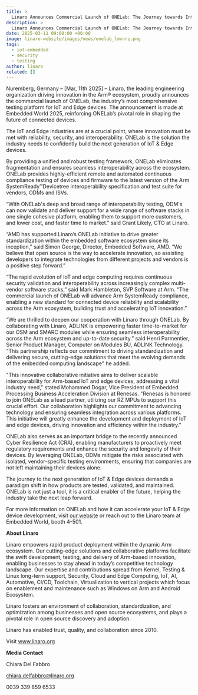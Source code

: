 ```yaml
---
title: >
  Linaro Announces Commercial Launch of ONELab: The Journey towards Interoperability of Future IoT & Edge Devices has Never Been Easier
description: >
  Linaro Announces Commercial Launch of ONELab: The Journey towards Interoperability of Future IoT & Edge Devices has Never Been Easier
date: 2025-03-11 09:00:00 +00:00
image: linaro-website/images/news/onelab_lmvnrz.png
tags:
  - iot-embedded
  - security
  - testing
author: linaro
related: []
---
```


Nuremberg, Germany – [Mar, 11th 2025] – Linaro, the leading engineering organization driving innovation in the Arm® ecosystem, proudly announces the commercial launch of ONELab, the industry’s most comprehensive testing platform for IoT and Edge devices. The announcement is made at Embedded World 2025, reinforcing ONELab’s pivotal role in shaping the future of connected devices.

The IoT and Edge industries are at a crucial point, where innovation must be met with reliability, security, and interoperability. ONELab is the solution the industry needs to confidently build the next generation of IoT & Edge devices.

By providing a unified and robust testing framework, ONELab eliminates fragmentation and ensures seamless interoperability across the ecosystem. ONELab provides highly-efficient remote and automated continuous compliance testing of devices and firmware to the latest version of the Arm SystemReady™Devicetree interoperability specification and test suite for vendors, ODMs and ISVs.

“With ONELab's deep and broad range of interoperability testing, ODM's can now validate and deliver support for a wide range of software stacks in one single cohesive platform, enabling them to support more customers, and lower cost, and faster time to market." said Grant Likely, CTO at Linaro.

“AMD has supported Linaro’s ONELab initiative to drive greater standardization within the embedded software ecosystem since its inception,” said Simon George, Director, Embedded Software, AMD. “We believe that open source is the way to accelerate innovation, so assisting developers to integrate technologies from different projects and vendors is a positive step forward.”

“The rapid evolution of IoT and edge computing requires continuous security validation and interoperability across increasingly complex multi-vendor software stacks,” said Mark Hambleton, SVP Software at Arm. “The commercial launch of ONELab will advance Arm SystemReady compliance, enabling a new standard for connected device reliability and scalability across the Arm ecosystem, building trust and accelerating IoT innovation.”

“We are thrilled to deepen our cooperation with Linaro through ONELab. By collaborating with Linaro, ADLINK is empowering faster time-to-market for our OSM and SMARC modules while ensuring seamless interoperability across the Arm ecosystem and up-to-date security.” said Henri Parmentier, Senior Product Manager, Computer on Modules BU, ADLINK Technology. “This partnership reflects our commitment to driving standardization and delivering secure, cutting-edge solutions that meet the evolving demands of the embedded computing landscape" he added.

"This innovative collaborative initiative aims to deliver scalable interoperability for Arm-based IoT and edge devices, addressing a vital industry need," stated Mohammed Dogar, Vice President of Embedded Processing Business Acceleration Division at Renesas. "Renesas is honored to join ONELab as a lead partner, utilizing our RZ MPUs to support this crucial effort. Our collaboration highlights our commitment to advancing technology and ensuring seamless integration across various platforms. This initiative will greatly enhance the development and deployment of IoT and edge devices, driving innovation and efficiency within the industry."

ONELab also serves as an important bridge to the recently announced Cyber Resilience Act (CRA), enabling manufacturers to proactively meet regulatory requirements and enhance the security and longevity of their devices. By leveraging ONELab, ODMs mitigate the risks associated with isolated, vendor-specific testing environments, ensuring that companies are not left maintaining their devices alone.

The journey to the next generation of IoT & Edge devices demands a paradigm shift in how products are tested, validated, and maintained. ONELab is not just a tool, it is a critical enabler of the future, helping the industry take the next leap forward.

For more information on ONELab and how it can accelerate your IoT & Edge device development, visit [our website](https://www.linaro.org/solutions/onelab) or reach out to the Linaro team at Embedded World, booth 4-501.

**About Linaro**

Linaro empowers rapid product deployment within the dynamic Arm ecosystem. Our cutting-edge solutions and collaborative platforms facilitate the swift development, testing, and delivery of Arm-based innovation, enabling businesses to stay ahead in today’s competitive technology landscape. Our expertise and contributions spread from Kernel, Testing & Linux long-term support, Security, Cloud and Edge Computing, IoT, AI, Automotive, CI/CD, Toolchain, Virtualization to vertical projects which focus on enablement and maintenance such as Windows on Arm and Android Ecosystem.

Linaro fosters an environment of collaboration, standardization, and optimization among businesses and open source ecosystems, and plays a pivotal role in open source discovery and adoption.

Linaro has enabled trust, quality, and collaboration since 2010.

Visit www.linaro.org

**Media Contact**

Chiara Del Fabbro

chiara.delfabbro@linaro.org

0039 339 859 6533
